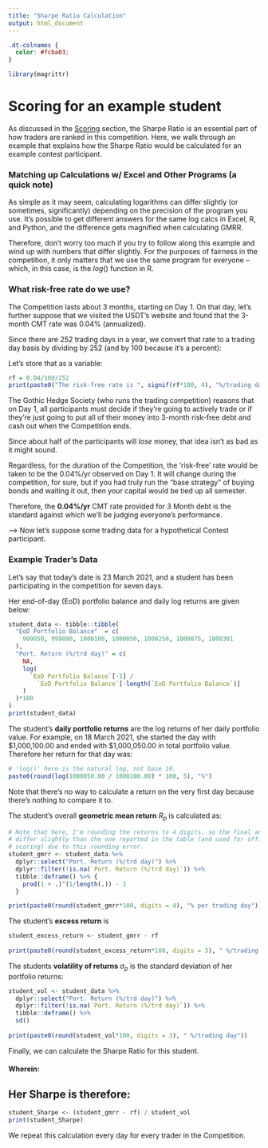 ```yaml
---
title: "Sharpe Ratio Calculation"
output: html_document
---
```


```css
.dt-colnames {
  color: #fcba03;
}
```

```r
library(magrittr)
```

# Scoring for an example student
As discussed in the
[Scoring](https://gothic-hedge-society.github.io/fintech.trading.competition/articles/Scoring.html)
section, the Sharpe Ratio is an essential part of how traders are ranked in this
competition. Here, we walk through an example that explains how the Sharpe Ratio
would be calculated for an example contest participant.

### Matching up Calculations w/ Excel and Other Programs (a quick note)
As simple as it may seem, calculating logarithms can differ slightly (or
sometimes, significantly) depending on the precision of the program you use.
It's possible to get different answers for the same log calcs in Excel, R, and
Python, and the difference gets magnified when calculating GMRR.

Therefore, don't worry too much if you try to follow along this example and wind
up with numbers that differ slightly. For the purposes of fairness in the
competition, it only matters that we use the same program for everyone -- which,
in this case, is the *log*() function in R.

### What risk-free rate do we use?
The Competition lasts about 3 months, starting on Day 1. On that day, let's 
further suppose that we visited the USDT's website and found that the 3-month 
CMT rate was 0.04% (annualized).

Since there are 252 trading days in a year, we convert that rate to a trading
day basis by dividing by 252 (and by 100 because it's a percent):

Let's store that as a variable:
``` r
rf = 0.04/100/252
print(paste0("The risk-free rate is ", signif(rf*100, 4), "%/trading day."))
```

The Gothic Hedge Society (who runs the trading competition) reasons that on Day
1, all participants must decide if they're going to actively trade or if they're
just going to put all of their money into 3-month risk-free debt and cash out 
when the Competition ends. 

Since about half of the participants will *lose* money, that idea isn't as bad
as it might sound.

Regardless, for the duration of the Competition, the 'risk-free' rate would be 
taken to be the 0.04%/yr observed on Day 1. It will change during the 
competition, for sure, but if you had truly run the "base strategy" of buying
bonds and waiting it out, then your capital would be tied up all semester.

Therefore, the **0.04%/yr** CMT rate provided for 3 Month debt is the standard 
against which we'll be judging everyone's performance.

--> Now let's suppose some trading data for a hypothetical Contest participant.

### Example Trader's Data
Let's say that today's date is 23 March 2021, and a student has been
participating in the competition for seven days. 

Her end-of-day (EoD) portfolio balance and daily log returns are given below:

``` r
student_data <- tibble::tibble(
  "EoD Portfolio Balance"  = c(
    999950, 999890, 1000100, 1000050, 1000250, 1000075, 1000301
  ),
  "Port. Return (%/trd day)" = c(
    NA, 
    log(
      `EoD Portfolio Balance`[-1] / 
        `EoD Portfolio Balance`[-length(`EoD Portfolio Balance`)]
    )
  )*100
)
print(student_data)

```

The student's **daily portfolio returns** are the log returns of her daily
portfolio value. For example, on 18 March 2021, she started the day with
\$1,000,100.00 and ended with \$1,000,050.00 in total portfolio value. Therefore
her return for that day was:
```r
# 'log()' here is the natural log, not base 10.
paste0(round(log(1000050.00 / 1000100.00) * 100, 5), "%")
```

Note that there's no way to calculate a return on the very first day because
there's nothing to compare it to.

The student's overall **geometric mean return** $R_{p}$ is calculated as:
```r
# Note that here, I'm rounding the returns to 4 digits, so the final answer will
# differ slightly than the one reported in the table (and used for official
# scoring) due to this rounding error.
student_gmrr <- student_data %>%
  dplyr::select("Port. Return (%/trd day)") %>%
  dplyr::filter(!is.na(`Port. Return (%/trd day)`)) %>% 
  tibble::deframe() %>% {
    prod(1 + .)^(1/length(.)) - 1
  }

print(paste0(round(student_gmrr*100, digits = 4), "% per trading day"))

```

The student's **excess return** is
```r
student_excess_return <- student_gmrr - rf
  
print(paste0(round(student_excess_return*100, digits = 3), " %/trading day"))
```


The students **volatility of returns** $\sigma_{p}$ is the standard 
deviation of her portfolio returns:
```r
student_vol <- student_data %>%
  dplyr::select("Port. Return (%/trd day)") %>%
  dplyr::filter(!is.na(`Port. Return (%/trd day)`)) %>% 
  tibble::deframe() %>%
  sd()
  
print(paste0(round(student_vol*100, digits = 3), " %/trading day"))
```



Finally, we can calculate the Sharpe Ratio for this student.

\begin{align*}
{\tt Sharpe\ Ratio} = \frac{R_{p} - r_{f}}{\sigma_{p}} 
\end{align*}

#### Wherein:

\begin{align*}
R_{p} & {\sf: Portfolio\ Return} \\
r_{f} & {\sf: Risk\ free\ rate\ of\ return} \\
\sigma_{p} & {\sf: Volatility\ of\ portfolio\ return}
\end{align*}

## Her Sharpe is therefore:
```r
student_Sharpe <- (student_gmrr - rf) / student_vol
print(student_Sharpe)
```

We repeat this calculation every day for every trader in the Competition.
